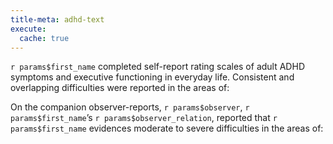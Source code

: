 ```yaml
---
title-meta: adhd-text
execute:
  cache: true
---
```


<!-- ## ADHD/Executive Functioning -->

`r params$first_name` completed self-report rating scales of adult ADHD symptoms
and executive functioning in everyday life. Consistent and overlapping difficulties were reported in the areas of:

<!-- insert 2-3 scores -->

On the companion observer-reports, `r params$observer`, `r params$first_name`'s
`r params$observer_relation`, reported that `r params$first_name` evidences
moderate to severe difficulties in the areas of:

<!-- insert 2-3 scores -->
